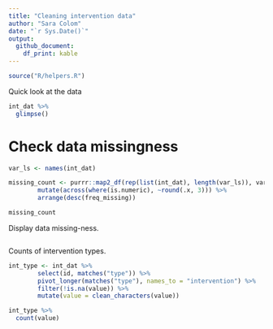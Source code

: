```yaml
---
title: "Cleaning intervention data"
author: "Sara Colom"
date: "`r Sys.Date()`"
output: 
  github_document:
    df_print: kable
---
```



```r
source("R/helpers.R")
```


Quick look at the data

```r
int_dat %>% 
  glimpse()
```

# Check data missingness


```r
var_ls <- names(int_dat)

missing_count <- purrr::map2_df(rep(list(int_dat), length(var_ls)), var_ls, missing_count) %>% 
        mutate(across(where(is.numeric), ~round(.x, 3))) %>% 
        arrange(desc(freq_missing))

missing_count
```

Display data missing-ness.

```r

```

Counts of intervention types.

```r
int_type <- int_dat %>% 
        select(id, matches("type")) %>% 
        pivot_longer(matches("type"), names_to = "intervention") %>% 
        filter(!is.na(value)) %>% 
        mutate(value = clean_characters(value))

int_type %>% 
  count(value)
  
```



